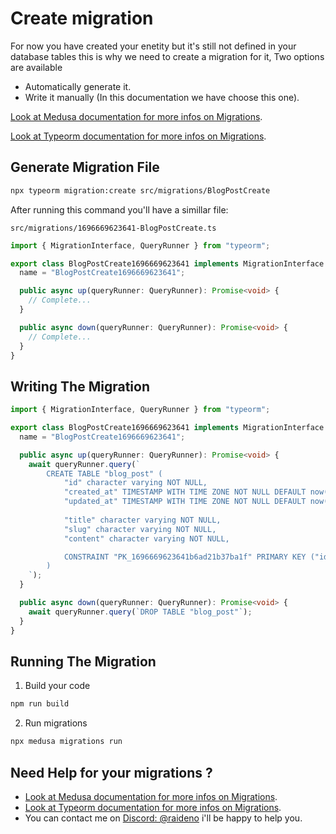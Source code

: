 # Create migration

For now you have created your enetity but it's still not defined in your database tables this is why we need to create a migration for it, Two options are available

- Automatically generate it.
- Write it manually (In this documentation we have choose this one).

[Look at Medusa documentation for more infos on Migrations](https://docs.medusajs.com/development/entities/migrations/create).

[Look at Typeorm documentation for more infos on Migrations](https://typeorm.io/).

## Generate Migration File

```bash copy
npx typeorm migration:create src/migrations/BlogPostCreate
```

After running this command you'll have a simillar file:

`src/migrations/1696669623641-BlogPostCreate.ts`

```ts filename="src/migrations/1696669623641-BlogPostCreate.ts" copy showLineNumbers
import { MigrationInterface, QueryRunner } from "typeorm";

export class BlogPostCreate1696669623641 implements MigrationInterface {
  name = "BlogPostCreate1696669623641";

  public async up(queryRunner: QueryRunner): Promise<void> {
    // Complete...
  }

  public async down(queryRunner: QueryRunner): Promise<void> {
    // Complete...
  }
}
```

## Writing The Migration

```ts {7-19,23} filename="src/migrations/1696669623641-BlogPostCreate.ts" copy showLineNumbers
import { MigrationInterface, QueryRunner } from "typeorm";

export class BlogPostCreate1696669623641 implements MigrationInterface {
  name = "BlogPostCreate1696669623641";

  public async up(queryRunner: QueryRunner): Promise<void> {
    await queryRunner.query(`
        CREATE TABLE "blog_post" (
            "id" character varying NOT NULL,
            "created_at" TIMESTAMP WITH TIME ZONE NOT NULL DEFAULT now(),
            "updated_at" TIMESTAMP WITH TIME ZONE NOT NULL DEFAULT now(),
            
            "title" character varying NOT NULL,
            "slug" character varying NOT NULL,
            "content" character varying NOT NULL,

            CONSTRAINT "PK_1696669623641b6ad21b37ba1f" PRIMARY KEY ("id")
        )
    `);
  }

  public async down(queryRunner: QueryRunner): Promise<void> {
    await queryRunner.query(`DROP TABLE "blog_post"`);
  }
}
```

## Running The Migration

1. Build your code

```bash
npm run build
```

2. Run migrations

```bash
npx medusa migrations run
```

## Need Help for your migrations ?

- [Look at Medusa documentation for more infos on Migrations](https://docs.medusajs.com/development/entities/migrations/create).
- [Look at Typeorm documentation for more infos on Migrations](https://typeorm.io/).
- You can contact me on [Discord: @raideno](https://discord.com/users/423897604330618883) i'll be happy to help you.
